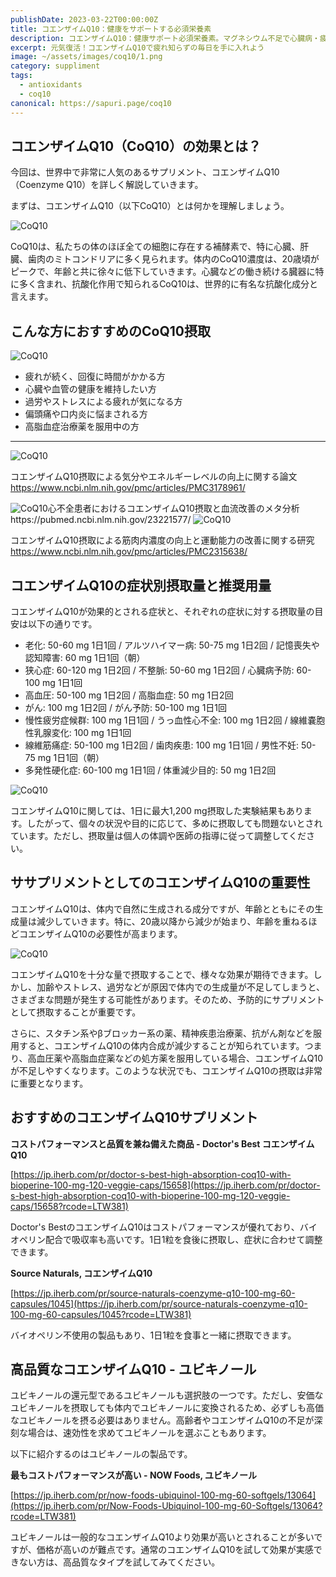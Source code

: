 ```yaml
---
publishDate: 2023-03-22T00:00:00Z
title: コエンザイムQ10：健康をサポートする必須栄養素
description: コエンザイムQ10：健康サポート必須栄養素。マグネシウム不足で心臓病・疲労増。効果的な摂取で骨・筋肉に良い影響。サプリ補充推奨。
excerpt: 元気復活！コエンザイムQ10で疲れ知らずの毎日を手に入れよう
image: ~/assets/images/coq10/1.png
category: suppliment
tags:
  - antioxidants
  - coq10
canonical: https://sapuri.page/coq10
---
```




## コエンザイムQ10（CoQ10）の効果とは？


今回は、世界中で非常に人気のあるサプリメント、コエンザイムQ10（Coenzyme Q10）を詳しく解説していきます。

まずは、コエンザイムQ10（以下CoQ10）とは何かを理解しましょう。


<Image src={second} alt="CoQ10" format="jpeg" />

CoQ10は、私たちの体のほぼ全ての細胞に存在する補酵素で、特に心臓、肝臓、歯肉のミトコンドリアに多く見られます。体内のCoQ10濃度は、20歳頃がピークで、年齢と共に徐々に低下していきます。心臓などの働き続ける臓器に特に多く含まれ、抗酸化作用で知られるCoQ10は、世界的に有名な抗酸化成分と言えます。


## こんな方におすすめのCoQ10摂取

<Image src={third} alt="CoQ10" format="jpeg" />


- 疲れが続く、回復に時間がかかる方
- 心臓や血管の健康を維持したい方
- 過労やストレスによる疲れが気になる方
- 偏頭痛や口内炎に悩まされる方
- 高脂血症治療薬を服用中の方


---

<Image src={number4} alt="CoQ10" format="jpeg" />

コエンザイムQ10摂取による気分やエネルギーレベルの向上に関する論文
https://www.ncbi.nlm.nih.gov/pmc/articles/PMC3178961/


<Image src={number5} alt="CoQ10" format="jpeg" />
​
心不全患者におけるコエンザイムQ10摂取と血流改善のメタ分析
https://pubmed.ncbi.nlm.nih.gov/23221577/

<Image src={number6} alt="CoQ10" format="jpeg" />

コエンザイムQ10摂取による筋肉内濃度の向上と運動能力の改善に関する研究
https://www.ncbi.nlm.nih.gov/pmc/articles/PMC2315638/


## コエンザイムQ10の症状別摂取量と推奨用量

コエンザイムQ10が効果的とされる症状と、それぞれの症状に対する摂取量の目安は以下の通りです。


- 老化: 50-60 mg 1日1回 / アルツハイマー病: 50-75 mg 1日2回 / 記憶喪失や認知障害: 60 mg 1日1回（朝）
- 狭心症: 60-120 mg 1日2回 / 不整脈: 50-60 mg 1日2回 / 心臓病予防: 60-100 mg 1日1回
- 高血圧: 50-100 mg 1日2回 / 高脂血症: 50 mg 1日2回
- がん: 100 mg 1日2回 / がん予防: 50-100 mg 1日1回
- 慢性疲労症候群: 100 mg 1日1回 / うっ血性心不全: 100 mg 1日2回 / 線維嚢胞性乳腺変化: 100 mg 1日1回
- 線維筋痛症: 50-100 mg 1日2回 / 歯肉疾患: 100 mg 1日1回 / 男性不妊: 50-75 mg 1日1回（朝）
- 多発性硬化症: 60-100 mg 1日1回 / 体重減少目的: 50 mg 1日2回


<Image src={number7} alt="CoQ10" format="jpeg" />

コエンザイムQ10に関しては、1日に最大1,200 mg摂取した実験結果もあります。したがって、個々の状況や目的に応じて、多めに摂取しても問題ないとされています。ただし、摂取量は個人の体調や医師の指導に従って調整してください。


## ササプリメントとしてのコエンザイムQ10の重要性

コエンザイムQ10は、体内で自然に生成される成分ですが、年齢とともにその生成量は減少していきます。特に、20歳以降から減少が始まり、年齢を重ねるほどコエンザイムQ10の必要性が高まります。


<Image src={number8} alt="CoQ10" format="jpeg" />

コエンザイムQ10を十分な量で摂取することで、様々な効果が期待できます。しかし、加齢やストレス、過労などが原因で体内での生成量が不足してしまうと、さまざまな問題が発生する可能性があります。そのため、予防的にサプリメントとして摂取することが重要です。

さらに、スタチン系やβブロッカー系の薬、精神疾患治療薬、抗がん剤などを服用すると、コエンザイムQ10の体内合成が減少することが知られています。つまり、高血圧薬や高脂血症薬などの処方薬を服用している場合、コエンザイムQ10が不足しやすくなります。このような状況でも、コエンザイムQ10の摂取は非常に重要となります。



## おすすめのコエンザイムQ10サプリメント


**コストパフォーマンスと品質を兼ね備えた商品 - Doctor's Best コエンザイムQ10**

[https://jp.iherb.com/pr/doctor-s-best-high-absorption-coq10-with-bioperine-100-mg-120-veggie-caps/15658](https://jp.iherb.com/pr/doctor-s-best-high-absorption-coq10-with-bioperine-100-mg-120-veggie-caps/15658?rcode=LTW381)

Doctor's BestのコエンザイムQ10はコストパフォーマンスが優れており、バイオペリン配合で吸収率も高いです。1日1粒を食後に摂取し、症状に合わせて調整できます。

**Source Naturals, コエンザイムQ10**

[https://jp.iherb.com/pr/source-naturals-coenzyme-q10-100-mg-60-capsules/1045](https://jp.iherb.com/pr/source-naturals-coenzyme-q10-100-mg-60-capsules/1045?rcode=LTW381)

バイオペリン不使用の製品もあり、1日1粒を食事と一緒に摂取できます。

## 高品質なコエンザイムQ10 - ユビキノール

ユビキノールの還元型であるユビキノールも選択肢の一つです。ただし、安価なユビキノールを摂取しても体内でユビキノールに変換されるため、必ずしも高価なユビキノールを摂る必要はありません。高齢者やコエンザイムQ10の不足が深刻な場合は、速効性を求めてユビキノールを選ぶこともあります。

以下に紹介するのはユビキノールの製品です。

**最もコストパフォーマンスが高い - NOW Foods, ユビキノール**

[https://jp.iherb.com/pr/now-foods-ubiquinol-100-mg-60-softgels/13064](https://jp.iherb.com/pr/Now-Foods-Ubiquinol-100-mg-60-Softgels/13064?rcode=LTW381)


ユビキノールは一般的なコエンザイムQ10より効果が高いとされることが多いですが、価格が高いのが難点です。通常のコエンザイムQ10を試して効果が実感できない方は、高品質なタイプを試してみてください。